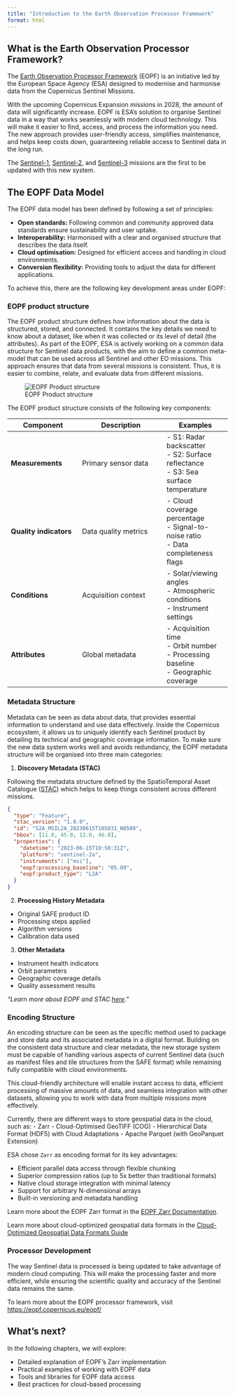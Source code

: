 ```yaml
---
title: "Introduction to the Earth Observation Processor Framework"
format: html
---
```

::: {.justify}

## What is the Earth Observation Processor Framework? {.unnumbered}

The [Earth Observation Processor Framework](https://eopf.copernicus.eu/) (EOPF) is an initiative led by the European Space Agency (ESA) designed to modernise and harmonise data from the Copernicus Sentinel Missions.

With the upcoming Copernicus Expansion missions in 2028, the amount of data will significantly increase. EOPF is ESA's solution to organise Sentinel data in a way that works seamlessly with modern cloud technology. This will make it easier to find, access, and process the information you need. The new approach provides user-friendly access, simplifies maintenance, and helps keep costs down, guaranteeing reliable access to Sentinel data in the long run.

The [Sentinel-1](https://www.esa.int/Applications/Observing_the_Earth/Copernicus/Sentinel-1), [Sentinel-2](https://www.esa.int/Applications/Observing_the_Earth/Copernicus/Sentinel-2), and [Sentinel-3](https://www.esa.int/Applications/Observing_the_Earth/Copernicus/Sentinel-3) missions are the first to be updated with this new system.

## The EOPF Data Model {.unnumbered}

The EOPF data model has been defined by following a set of principles:

- **Open standards:** Following common and community approved data standards ensure sustainability and user uptake.
- **Interoperability:** Harmonised with a clear and organised structure that describes the data itself.
- **Cloud optimisation:** Designed for efficient access and handling in cloud environments.
- **Conversion flexibility:** Providing tools to adjust the data for different applications.

To achieve this, there are the following key development areas under EOPF:

### EOPF product structure {.unnumbered}

The EOPF product structure defines how information about the data is structured, stored, and connected. It contains the key details we need to know about a dataset, like when it was collected or its level of detail (the attributes). 
As part of the EOPF, ESA is actively working on a common data structure for Sentinel data products, with the aim to define a common meta-model that can be used across all Sentinel and other EO missions. This approach ensures that data from several missions is consistent. Thus, it is easier to combine, relate, and evaluate data from different missions.

![EOPF Product structure](img/product_structure.png){fig-align="center"}

The EOPF product structure consists of the following key components:

| Component | Description | Examples |
|-----------|-------------|----------|
| **Measurements** | Primary sensor data | - S1: Radar backscatter<br>- S2: Surface reflectance<br>- S3: Sea surface temperature |
| **Quality indicators** | Data quality metrics | - Cloud coverage percentage<br>- Signal-to-noise ratio<br>- Data completeness flags |
| **Conditions** | Acquisition context | - Solar/viewing angles<br>- Atmospheric conditions<br>- Instrument settings |
| **Attributes** | Global metadata | - Acquisition time<br>- Orbit number<br>- Processing baseline<br>- Geographic coverage |

### Metadata Structure {.unnumbered}

Metadata can be seen as data about data, that provides essential information to understand and use data effectively. 
Inside the Copernicus ecosystem, it allows us to uniquely identify each Sentinel product by detailing its technical and geographic coverage information. To make sure the new data system works well and avoids redundancy, the EOPF metadata structure will be organised into three main categories:

1. **Discovery Metadata (STAC)**

Following the metadata structure defined by the SpatioTemporal Asset Catalogue ([STAC](https://stacspec.org/en/)) which helps to keep things consistent across different missions.

```json
{
  "type": "Feature",
  "stac_version": "1.0.0",
  "id": "S2A_MSIL2A_20230615T105031_N0509",
  "bbox": [11.0, 45.0, 12.0, 46.0],
  "properties": {
    "datetime": "2023-06-15T10:50:31Z",
    "platform": "sentinel-2a",
    "instruments": ["msi"],
    "eopf:processing_baseline": "05.09",
    "eopf:product_type": "L2A"
  }
}
```

2. **Processing History Metadata**

- Original SAFE product ID
- Processing steps applied
- Algorithm versions
- Calibration data used

3. **Other Metadata**
   
- Instrument health indicators
- Orbit parameters
- Geographic coverage details
- Quality assessment results

::: {.callout-note}
*"Learn more about EOPF and STAC [here](./)."*

:::

### Encoding Structure {.unnumbered}

An encoding structure can be seen as the specific method used to package and store data and its associated metadata in a digital format.
Building on the consistent data structure and clear metadata, the new storage system must be capable of handling various aspects of current Sentinel data (such as manifest files and tile structures from the SAFE format) while remaining fully compatible with cloud environments.

This cloud-friendly architecture will enable instant access to data, efficient processing of massive amounts of data, and seamless integration with other datasets, allowing you to work with data from multiple missions more effectively.

Currently, there are different ways to store geospatial data in the cloud, such as:
- Zarr
- Cloud-Optimised GeoTIFF (COG)
- Hierarchical Data Format (HDF5) with Cloud Adaptations
- Apache Parquet (with GeoParquet Extension)

ESA chose `Zarr` as encoding format for its key advantages:

- Efficient parallel data access through flexible chunking
- Superior compression ratios (up to 5x better than traditional formats)
- Native cloud storage integration with minimal latency
- Support for arbitrary N-dimensional arrays
- Built-in versioning and metadata handling

Learn more about the EOPF Zarr format in the [EOPF Zarr Documentation](https://zarr.eopf.copernicus.eu/).

::: {.callout-note}
Learn more about cloud-optimized geospatial data formats in the [Cloud-Optimized Geospatial Data Formats Guide](https://guide.cloudnativegeo.org/)
:::

### Processor Development {.unnumbered}

The way Sentinel data is processed is being updated to take advantage of modern cloud computing. This will make the processing faster and more efficient, while ensuring the scientific quality and accuracy of the Sentinel data remains the same.

::: {.callout-note}
To learn more about the EOPF processor framework, visit [https://eopf.copernicus.eu/eopf/](https://eopf.copernicus.eu/eopf/)
:::

## What's next? {.unnumbered}

In the following chapters, we will explore:

- Detailed explanation of EOPF's Zarr implementation
- Practical examples of working with EOPF data
- Tools and libraries for EOPF data access
- Best practices for cloud-based processing

:::
